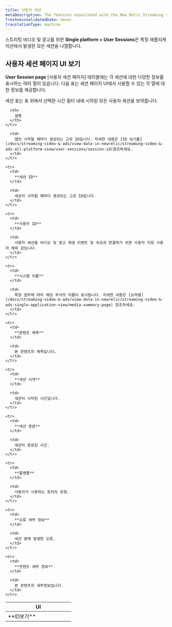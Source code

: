 ```yaml
---
title: 사용자 세션
metaDescription: The features associated with the New Relic Streaming video & ads.
freshnessValidatedDate: never
translationType: machine
---
```


스트리밍 비디오 및 광고를 위한 **Single platform &gt; User Sessions**은 특정 애플리케이션에서 발생한 모든 세션을 나열합니다.

## 사용자 세션 페이지 UI 보기

**User Session page** \[사용자 세션 페이지] 테이블에는 각 세션에 대한 다양한 정보를 표시하는 여러 열이 있습니다. 다음 표는 세션 페이지 UI에서 사용할 수 있는 각 열에 대한 정보를 제공합니다.

<Callout variant="important">
  세션 표는 표 위에서 선택한 시간 필터 내에 시작된 모든 사용자 세션을 보여줍니다.
</Callout>

<table>
  <thead>
    <tr>
      <th width="50%">
        UI
      </th>

      <th>
        설명
      </th>
    </tr>
  </thead>

  <tbody>
    <tr>
      <td>
        **ID보기**
      </td>

      <td>
        앱이 시작될 때마다 생성되는 고유 ID입니다. 자세한 내용은 [ID 보기를](/docs/streaming-video-&-ads/view-data-in-newrelic/streaming-video-&-ads-all-platform-view/user-sessions/session-id)참조하세요.
      </td>
    </tr>

    <tr>
      <td>
        **세션 ID**
      </td>

      <td>
        세션이 시작될 때마다 생성되는 고유 ID입니다.
      </td>
    </tr>

    <tr>
      <td>
        **사용자 ID**
      </td>

      <td>
        사용자 세션을 비디오 및 광고 재생 이벤트 및 속성과 연결하기 위한 사용자 지정 사용자 제외 값입니다.
      </td>
    </tr>

    <tr>
      <td>
        **시스템 이름**
      </td>

      <td>
        특정 업무에 따라 해당 부서의 이름이 표시됩니다. 자세한 내용은 [요약을](/docs/streaming-video-&-ads/view-data-in-newrelic/streaming-video-&-ads-single-application-view/media-summary-page) 참조하세요.
      </td>
    </tr>

    <tr>
      <td>
        **콘텐츠 제목**
      </td>

      <td>
        본 콘텐츠의 제목입니다.
      </td>
    </tr>

    <tr>
      <td>
        **세션 시작**
      </td>

      <td>
        세션이 시작된 시간입니다.
      </td>
    </tr>

    <tr>
      <td>
        **세션 종료**
      </td>

      <td>
        세션이 종료된 시간.
      </td>
    </tr>

    <tr>
      <td>
        **플랫폼**
      </td>

      <td>
        사용자가 사용하는 장치의 유형.
      </td>
    </tr>

    <tr>
      <td>
        **오류 세부 정보**
      </td>

      <td>
        세션 중에 발생한 오류.
      </td>
    </tr>

    <tr>
      <td>
        **콘텐츠 세부 정보**
      </td>

      <td>
        본 콘텐츠의 세부정보입니다.
      </td>
    </tr>
  </tbody>
</table>